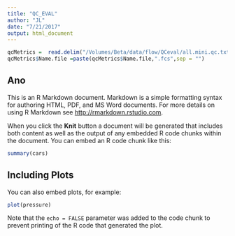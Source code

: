 ```yaml
---
title: "QC_EVAL"
author: "JL"
date: "7/21/2017"
output: html_document
---
```


```r
qcMetrics =  read.delim("/Volumes/Beta/data/flow/QCeval/all.mini.qc.txt",stringsAsFactors = FALSE,sep = "\t") 
qcMetrics$Name.file =paste(qcMetrics$Name.file,".fcs",sep = "")
```

## Ano

This is an R Markdown document. Markdown is a simple formatting syntax for authoring HTML, PDF, and MS Word documents. For more details on using R Markdown see <http://rmarkdown.rstudio.com>.

When you click the **Knit** button a document will be generated that includes both content as well as the output of any embedded R code chunks within the document. You can embed an R code chunk like this:

```r
summary(cars)
```

## Including Plots

You can also embed plots, for example:

```r
plot(pressure)
```

Note that the `echo = FALSE` parameter was added to the code chunk to prevent printing of the R code that generated the plot.
